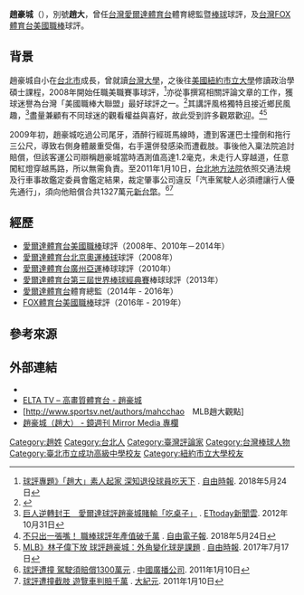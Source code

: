 '''趙豪城'''（{{bd|1969年|7月2日}}），別號'''趙大'''，曾任[[台灣|台灣]][[愛爾達體育台|愛爾達體育台]]體育總監暨[[棒球|棒球]]球評，及[[台灣|台灣]][[FOX體育台|FOX體育台]][[美國職棒|美國職棒]]球評。

== 背景 ==
趙豪城自小在[[台北市|台北市]]成長，曾就讀[[台灣大學|台灣大學]]，之後往[[美國|美國]][[紐約市立大學|紐約市立大學]]修讀政治學碩士課程，2008年開始任職美職賽事球評，<ref>[https://sports.ltn.com.tw/news/paper/1203030 球評專題》「趙大」素人起家 深知退役球員吃天下] {{Wayback|url=https://sports.ltn.com.tw/news/paper/1203030 |date=20190602060637 }}. [[自由時報|自由時報]]. 2018年5月24日</ref>亦從事撰寫相關評論文章的工作，獲球迷譽為台灣「美國職棒大聯盟」最好球評之一。<ref>{{Cite web |url=http://tomgogo88.pixnet.net/blog/post/47591358-%E9%80%B1%E6%9C%AB%E9%87%8E%E7%90%83%E6%99%82%E9%96%93-%E6%AD%A3%E7%86%B1%E7%81%AB%E7%9A%84%E5%8F%B0%E7%81%A3%E6%A3%92%E7%90%8320121124 |title=週末野球時間-正熱火的台灣棒球20121124 |accessdate=2015-02-13 |archive-date=2015-02-13 |archive-url=https://web.archive.org/web/20150213192124/http://tomgogo88.pixnet.net/blog/post/47591358-%E9%80%B1%E6%9C%AB%E9%87%8E%E7%90%83%E6%99%82%E9%96%93-%E6%AD%A3%E7%86%B1%E7%81%AB%E7%9A%84%E5%8F%B0%E7%81%A3%E6%A3%92%E7%90%8320121124 |dead-url=no }}</ref>其講評風格獨特且接近鄉民風趣，<ref>[https://sports.ettoday.net/news/121216 巨人逆轉封王　愛爾達球評趙豪城賭輸「吃桌子」] {{Wayback|url=https://sports.ettoday.net/news/121216 |date=20190602031045 }}. [[ETtoday新聞雲|ETtoday新聞雲]]. 2012年10月31日</ref>盡量兼顧有不同球迷的觀看權益與喜好，故此受到許多觀眾歡迎。<ref>[https://today.line.me/tw/pc/article/%E4%B8%8D%E5%8F%AA%E5%87%BA%E4%B8%80%E5%BC%B5%E5%98%B4%EF%BC%81+%E8%81%B7%E6%A3%92%E7%90%83%E8%A9%95%E5%B9%B4%E7%94%A2%E5%80%BC%E7%A0%B4%E5%8D%83%E8%90%AC-5JYqBV 不只出一張嘴！ 職棒球評年產值破千萬] {{Wayback|url=https://today.line.me/tw/pc/article/%E4%B8%8D%E5%8F%AA%E5%87%BA%E4%B8%80%E5%BC%B5%E5%98%B4%EF%BC%81+%E8%81%B7%E6%A3%92%E7%90%83%E8%A9%95%E5%B9%B4%E7%94%A2%E5%80%BC%E7%A0%B4%E5%8D%83%E8%90%AC-5JYqBV |date=20190602060643 }}. [[自由電子報|自由電子報]]. 2018年5月24日</ref><ref>[https://sports.ltn.com.tw/news/breakingnews/2134508 MLB》林子偉下放 球評趙豪城：外角變化球是課題] {{Wayback|url=https://sports.ltn.com.tw/news/breakingnews/2134508 |date=20190602060643 }}. [[自由時報|自由時報]]. 2017年7月17日</ref>

2009年初，趙豪城吃過公司尾牙，酒醉行經斑馬線時，遭到客運巴士撞倒和拖行三公尺，導致右側身體嚴重受傷，右手還併發感染而遭截肢。事後他入稟法院追討賠償，但該客運公司辯稱趙豪城當時酒測值高達1.2毫克，未走行人穿越道，任意闖紅燈穿越馬路，所以無需負責。至2011年1月10日，[[台北地方法院|台北地方法院]]依照交通法規及行車事故鑑定委員會鑑定結果，裁定肇事公司違反「汽車駕駛人必須禮讓行人優先通行」，須向他賠償合共1327萬元[[新台幣|新台幣]]。<ref>[https://tw.news.yahoo.com/%E7%90%83%E8%A9%95%E9%81%AD%E6%92%9E-%E9%A7%95%E9%A7%9B%E9%A0%88%E8%B3%A0%E5%84%9F1300%E8%90%AC%E5%85%83-20110110-030333-355.html 球評遭撞 駕駛須賠償1300萬元] {{Wayback|url=https://tw.news.yahoo.com/%E7%90%83%E8%A9%95%E9%81%AD%E6%92%9E-%E9%A7%95%E9%A7%9B%E9%A0%88%E8%B3%A0%E5%84%9F1300%E8%90%AC%E5%85%83-20110110-030333-355.html |date=20190602060639 }}. [[中國廣播公司|中國廣播公司]]. 2011年1月10日</ref><ref>[http://www.epochtimes.com/b5/11/1/10/n3138413.htm 球評遭撞截肢 遊覽車判賠千萬] {{Wayback|url=http://www.epochtimes.com/b5/11/1/10/n3138413.htm |date=20190602060637 }}. [[大紀元|大紀元]]. 2011年1月10日</ref>

== 經歷 ==
* [[愛爾達體育台|愛爾達體育台]][[美國職棒|美國職棒]]球評（2008年、2010年－2014年）
* [[愛爾達體育台|愛爾達體育台]][[2008年夏季奥林匹克运动会|北京奧運]][[棒球|棒球]]球評（2008年）
* [[愛爾達體育台|愛爾達體育台]][[廣州亞運|廣州亞運]]棒球球評（2010年）
* [[愛爾達體育台|愛爾達體育台]][[第三屆世界棒球經典賽|第三屆世界棒球經典賽]]棒球球評（2013年）
* [[愛爾達體育台|愛爾達體育台]]體育總監（2014年 - 2016年）
* [[FOX體育台|FOX體育台]][[美國職棒|美國職棒]]球評（2016年 - 2019年）

== 參考來源 ==
{{reflist}}

== 外部連結 ==
* {{Facebook|趙豪城-1846697282}}
* [http://www.elta.tv/event/singapore2010.sg/pop_p6.html ELTA TV – 高畫質體育台 - 趙豪城] {{Wayback|url=http://www.elta.tv/event/singapore2010.sg/pop_p6.html |date=20100822032651 }}
* [http://www.sportsv.net/authors/mahcchao　MLB趙大觀點] {{Wayback|url=http://www.sportsv.net/authors/mahcchao |date=20150213185520 }}
* [https://www.mirrormedia.mg/author/58f063497bce2b0e0048298d 趙豪城（趙大） - 鏡週刊 Mirror Media 專欄] {{Wayback|url=https://www.mirrormedia.mg/author/58f063497bce2b0e0048298d |date=20190602062141 }}

{{DEFAULTSORT:Zhao}}
[[Category:趙姓|Category:趙姓]]
[[Category:台北人|Category:台北人]]
[[Category:臺灣評論家|Category:臺灣評論家]]
[[Category:台灣棒球人物|Category:台灣棒球人物]]
[[Category:臺北市立成功高級中學校友|Category:臺北市立成功高級中學校友]]
[[Category:紐約市立大學校友|Category:紐約市立大學校友]]